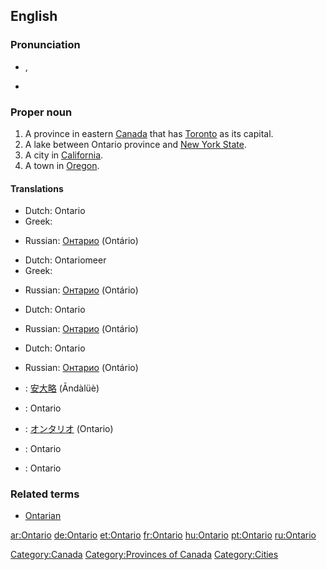 ==English==

===Pronunciation===
* {{a|UK}} {{IPA|/ˌɒnˈtɑːɹ.i.əʊ/}}, {{SAMPA|/"Qn%tA:(r).i.@U/}}
* {{audio|en-ca-Ontario.ogg|Audio (CA)}}

===Proper noun===
{{en-proper noun}}

#A province in eastern [[Canada]] that has [[Toronto]] as its capital.
#A lake between Ontario province and [[New York State]].
#A city in [[California]].
#A town in [[Oregon]].

====Translations====
{{trans-top|Province in eastern Canada}}
*Dutch: Ontario
*Greek: {{t|el|Οντάριο|n|tr=Ontário}}
{{trans-mid}}
*Russian: [[Онтарио]] (Ontário) 
{{trans-bottom}}

{{trans-top|Lake between Ontario province and New York State}}
*Dutch: Ontariomeer
*Greek: {{t|el|Οντάριο|n|tr=Ontário}}
{{trans-mid}}
*Russian: [[Онтарио]] (Ontário)
{{trans-bottom}}

{{trans-top|City in California}}
*Dutch: Ontario
{{trans-mid}}
*Russian: [[Онтарио]] (Ontário)
{{trans-bottom}}

{{trans-top|Town in Oregeon}}
*Dutch: Ontario
{{trans-mid}}
*Russian: [[Онтарио]] (Ontário)
{{trans-bottom}}

{{checktrans-top}}
*{{ttbc|Chinese}}: [[安大略]] (Āndàlüè)
*{{ttbc|French}}: Ontario
*{{ttbc|Japanese}}: [[オンタリオ]] (Ontario)
{{trans-mid}}
*{{ttbc|Spanish}}: Ontario {{m}}
*{{ttbc|Swedish}}: Ontario
{{trans-bottom}}

===Related terms===
* [[Ontarian]]

[[Category:Canada]]
[[Category:Provinces of Canada]]
[[Category:Cities]]

[[ar:Ontario]]
[[de:Ontario]]
[[et:Ontario]]
[[fr:Ontario]]
[[hu:Ontario]]
[[pt:Ontario]]
[[ru:Ontario]]